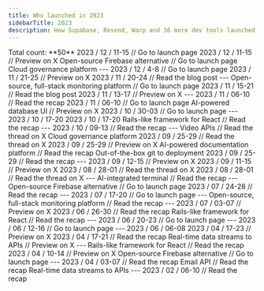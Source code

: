 ```yaml
---
title: Who launched in 2023
sidebarTitle: 2023
description: How Supabase, Resend, Warp and 36 more dev tools launched
---
```


<Info>
  Total count: **50**
</Info>

<Update label="12" description="Count: 5">
  <Card title="Acreom Dev Week" href="https://acreom.com/dev-week">
    2023 / 12 / 11-15 // Go to launch page 
  </Card>
  <Card title="Grafbase Launch Week 2" href="https://twitter.com/grafbase/status/1730144897351483602">
    2023 / 12 / 11-15 // Preview on X 
  </Card>
  <Card title="Supabase Launch Week X" href="https://supabase.com/launch-week/x">
    Open-source Firebase alternative // Go to launch page 
  </Card>
  <Card title="Turbot Launch Week 2" href="https://turbot.com/launch-week/02">
    Cloud governance platform
  </Card>
  ---
  <Card title="Papermark Launch Week" href="https://www.papermark.io/launch-week">
    2023 / 12 / 4-8 // Go to launch page 
  </Card>
</Update>

<Update label="11" description="Count: 7">
  <Card title="Fastgen Launch Week" href="https://x.com/FastgenHQ/status/1726753060867731468">
    2023 / 11 / 21-25 // Preview on X 
  </Card>
  <Card title="CodeSandbox Launch Week" href="https://codesandbox.io/blog/codesandbox-launch-week">
    2023 / 11 / 20-24 // Read the blog post 
  </Card>
  ---
  <Card title="Highlight.io Launch Week 3" href="https://www.highlight.io/launch/week-3">
    Open-source, full-stack monitoring platform // Go to launch page 
  </Card>
  <Card title="AWS Amplify Launch Week 1" href="https://aws.amazon.com/blogs/mobile/join-us-for-a-week-of-aws-amplify-launches/">
    2023 / 11 / 15-21 // Read the blog post 
  </Card>
  <Card title="Sentry Launch Week 1" href="https://x.com/getsentry/status/1721662133727789565">
    2023 / 11 / 13-17 // Preview on X 
  </Card>
  ---
  <Card title="Dopt Launch Week" href="https://blog.dopt.com/nov-2023-launch-week">
    2023 / 11 / 06-10 // Read the recap 
  </Card>
  <Card title="Timescale Infra Launch Week" href="https://www.timescale.com/launch/2023#dynamic-infrastructure%20week:%20november%206%20-%20november%2010">
    2023 / 11 / 06-10 // Go to launch page 
  </Card>
</Update>

<Update label="10" description="Count: 8">
  <Card title="Outerbase Launch Week 1" href="https://x.com/outerbase/status/1719053301407203755">
    AI-powered database UI // Preview on X 
  </Card>
  <Card title="Timescale Cloud Launch Week" href="https://www.timescale.com/launch/2023#cloud-week:%20october%2030%20-%20november%203">
    2023 / 10 / 30-03 // Go to launch page 
  </Card>
  ---
  <Card title="Depot Drop Week 2">
    2023 / 10 / 17-20
  </Card>
  <Card title="Sequin Launch Week">
    2023 / 10 / 17-20
  </Card>
  <Card title="Wasp Launch Week 4" href="https://wasp-lang.dev/blog/2023/10/13/wasp-launch-week-four)">
    Rails-like framework for React // Read the recap 
  </Card>
  ---
  <Card title="Dagster Launch Week" href="https://dagster.io/events/dagster-launch-week-oct-2023">
    2023 / 10 / 09-13 // Read the recap 
  </Card>
  ---
  <Card title="Mux Fall 2023 Launch Week" href="https://x.com/MuxHQ/status/1708940798891299061">
    Video APIs // Read the thread on X 
  </Card>
  <Card title="Turbot Launch Week 1" href="https://turbot.com/launch-week/01">
    Cloud governance platform
  </Card>
</Update>

<Update label="09" description="Count: 7">
  <Card title="Zuplo Launch Week" href="https://x.com/zuplo/status/1706318614788256088">
    2023 / 09 / 25-29 // Read the thread on X 
  </Card>
  <Card title="Documenso Launch Week 1" href="https://x.com/documenso/status/1705175181545849001">
    2023 / 09 / 25-29 // Preview on X 
  </Card>
  <Card title="Mintlify Launch Week I" href="https://mintlify.com/blog/launch-week-wrapup">
    AI-powered documentation platform // Read the recap 
  </Card>
  <Card title="Railway Launch Week 01" href="https://railway.app/launch-week-01">
    Out-of-the-box git to deployment 
  </Card>
  <Card title="Turso Launch Week 1" href="https://blog.turso.tech/turso-launch-week-accelerates-growth-nets-1-5k-new-users-in-7-days-2829ed781dc2">
    2023 / 09 / 25-29 // Read the recap 
  </Card>
  ---
  <Card title="Wundergraph Launch Week" href="https://x.com/wundergraphcom/status/1701219048082813035">
    2023 / 09 / 12-15 // Preview on X 
  </Card>
  <Card title="Fine Launch Week" href="https://twitter.com/thisisfinedev/status/1700788560859738280">
    2023 / 09 / 11-15 // Preview on X 
  </Card>
</Update>

<Update label="08" description="Count: 4">
  <Card title="Astro 3.0 Launch Week" href="https://x.com/astrodotbuild/status/1696170401875853743">
    2023 / 08 / 28-01 // Read the thread on X 
  </Card>
  <Card title="Xata Launch Week 1" href="https://twitter.com/xata/status/1697942269574189238">
    2023 / 08 / 28-01 // Read the thread on X 
  </Card>
  ---
  <Card title="Warp Launch Week I" href="https://www.warp.dev/blog/shippable-innovation-how-one-hack-week-produced-five-ready-to-launch-features">
    AI-integrated terminal // Read the recap 
  </Card>
  ---
  <Card title="Supabase Launch Week 8" href="https://supabase.com/launch-week/8">
    Open-source Firebase alternative // Go to launch page 
  </Card>
</Update>

<Update label="07" description="Count: 4">
  <Card title="Correlated Launch Week" href="https://www.getcorrelated.com/blog/correlated-launch-week-1-recap">
    2023 / 07 / 24-28 // Read the recap 
  </Card>
  ---
  <Card title="Depot Drop Week 1" href="https://depot.dev/drop-week/01">
    2023 / 07 / 17-20 // Go to launch page 
  </Card>
  ---
  <Card title="Highlight.io Launch Week 2" href="https://www.highlight.io/blog/tag/launch-week-2">
    Open-source, full-stack monitoring platform // Read the recap 
  </Card>
  ---
  <Card title="Remotion Launch Week" href="https://twitter.com/Remotion/status/1673336847768903685">
    2023 / 07 / 03-07 // Preview on X 
  </Card>
</Update>

<Update label="06" description="Count: 5">
  <Card title="Convoy Launch Week" href="https://www.getconvoy.io/blog/convoy-launch-week">
    2023 / 06 / 26-30 // Read the recap 
  </Card>
  <Card title="Wasp Launch Week 3" href="https://wasp-lang.dev/blog/2023/06/22/wasp-launch-week-three">
    Rails-like framework for React // Read the recap 
  </Card>
  ---
  <Card title="Starburst Galaxy Launch Week" href="https://www.starburst.io/launch-week/">
    2023 / 06 / 20-23 // Go to launch page 
  </Card>
  ---
  <Card title="Specify Launch Week" href="https://specifyapp.com/launchweek">
    2023 / 06 / 12-16 // Go to launch page 
  </Card>
  ---
  <Card title="Semgrep Launch Week">
    2023 / 06 / 06-08
  </Card>
</Update>

<Update label="05" description="Count: 0">

</Update>

<Update label="04" description="Count: 7">
  <Card title="Grafbase Launch Week 1" href="https://twitter.com/grafbase/status/1640439800338456586">
    2023 / 04 / 17-23 // Preview on X 
  </Card>
  <Card title="Highlight.io Launch Week 1" href="https://www.highlight.io/blog/tag/launch-week-1">
    2023 / 04 / 17-21 // Read the recap 
  </Card>
  <Card title="Tinybird Launch Week 2" href="https://twitter.com/tinybirdco/status/1645443033163259905">
    Real-time data streams to APIs // Preview on X 
  </Card>
  ---
  <Card title="Wasp Launch Week 2" href="https://wasp-lang.dev/blog/2023/04/11/wasp-launch-week-two">
    Rails-like framework for React // Read the recap 
  </Card>
  <Card title="Livebook Launch Week" href="https://twitter.com/livebookdev/status/1644414219390005248">
    2023 / 04 / 10-14 // Preview on X 
  </Card>
  <Card title="Supabase Launch Week 7" href="https://supabase.com/launch-week/7">
    Open-source Firebase alternative // Go to launch page 
  </Card>
  ---
  <Card title="Payload Launch Week 2" href="https://dev.to/zubricks/series/22479">
    2023 / 04 / 03-07 // Read the recap 
  </Card>
</Update>

<Update label="03" description="Count: 1">
  <Card title="Resend Launch Week 1" href="https://resend.com/blog/launch-week-1-wrap-up">
    Email API // Read the recap 
  </Card>
</Update>

<Update label="02" description="Count: 2">
  <Card title="Tinybird Launch Week 1">
    Real-time data streams to APIs
  </Card>
  ---
  <Card title="Liveblocks Launch Week 2" href="https://liveblocks.io/blog/launch-week-2-wrap-up">
    2023 / 02 / 06-10 // Read the recap 
  </Card>
</Update>

<Update label="01" description="Count: 0">

</Update>
